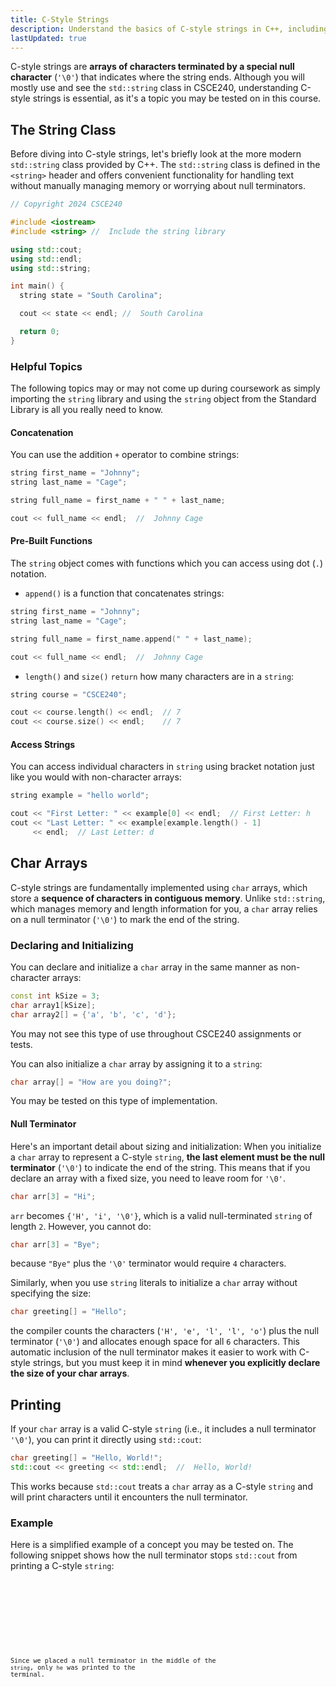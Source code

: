 ```yaml
---
title: C-Style Strings
description: Understand the basics of C-style strings in C++, including how they are represented as null-terminated character arrays, how to safely manage their memory, and how they differ from the standard std::string class.
lastUpdated: true
---
```



C-style strings are **arrays of characters terminated by a special null character** 
(`'\0'`) that indicates where the string ends. Although you will mostly use and 
see the `std::string` class in CSCE240, understanding C-style 
strings is essential, as it's a topic you may be tested on in this course.

## The String Class

Before diving into C-style strings, let's briefly look at the more 
modern `std::string` class provided by C++. The `std::string` class is 
defined in the `<string>` header and offers convenient functionality 
for handling text without manually managing memory or worrying about 
null terminators.

```cpp
// Copyright 2024 CSCE240

#include <iostream>
#include <string> //  Include the string library

using std::cout;
using std::endl;
using std::string;

int main() {
  string state = "South Carolina";

  cout << state << endl; //  South Carolina

  return 0;
}
```

### Helpful Topics

The following topics may or may not come up during coursework as 
simply importing the `string` library and using the `string` object 
from the Standard Library is all you really need to know.

#### Concatenation

You can use the addition `+` operator to combine strings: 

```cpp showLineNumbers=false
string first_name = "Johnny";
string last_name = "Cage";

string full_name = first_name + " " + last_name;

cout << full_name << endl;  //  Johnny Cage
```

#### Pre-Built Functions

The `string` object comes with functions which you can access using 
dot (`.`) notation.

- `append()` is a function that concatenates strings: 

```cpp showLineNumbers=false
string first_name = "Johnny";
string last_name = "Cage";

string full_name = first_name.append(" " + last_name);

cout << full_name << endl;  //  Johnny Cage
```

- `length()` and `size()` `return` how many characters are in a `string`: 

```cpp showLineNumbers=false
string course = "CSCE240";

cout << course.length() << endl;  // 7
cout << course.size() << endl;    // 7
```

#### Access Strings

You can access individual characters in `string` using bracket notation just 
like you would with non-character arrays: 

```cpp showLineNumbers=false
string example = "hello world";

cout << "First Letter: " << example[0] << endl;  // First Letter: h
cout << "Last Letter: " << example[example.length() - 1]
     << endl;  // Last Letter: d
```

## Char Arrays

C-style strings are fundamentally implemented using `char` arrays, 
which store a **sequence of characters in contiguous memory**. 
Unlike `std::string`, which manages memory and length information 
for you, a `char` array relies on a null terminator (`'\0'`) to mark 
the end of the string.

### Declaring and Initializing 

You can declare and initialize a `char` array in the same manner as 
non-character arrays:

```cpp showLineNumbers=false
const int kSize = 3;
char array1[kSize];
char array2[] = {'a', 'b', 'c', 'd'};
```

<Aside>
You may not see this type of use throughout CSCE240 assignments or tests.
</Aside>

You can also initialize a `char` array by assigning it to a `string`:

```cpp showLineNumbers=false
char array[] = "How are you doing?";
```

<Aside>You may be tested on this type of implementation.</Aside>

#### Null Terminator

Here's an important detail about sizing and initialization: When you 
initialize a `char` array to represent a C-style `string`, **the last element 
must be the null terminator** (`'\0'`) to indicate the end of the string. 
This means that if you declare an array with a fixed size, you need to 
leave room for `'\0'`.

```cpp showLineNumbers=false
char arr[3] = "Hi";
```

`arr` becomes `{'H', 'i', '\0'}`, which is a valid null-terminated `string` of length `2`. 
However, you cannot do:

```cpp showLineNumbers=false
char arr[3] = "Bye";
```

because `"Bye"` plus the `'\0'` terminator would require `4` characters.

Similarly, when you use `string` literals to initialize a `char` array without specifying the size:

```cpp showLineNumbers=false
char greeting[] = "Hello";
```

the compiler counts the characters (`'H', 'e', 'l', 'l', 'o'`) plus the null 
terminator (`'\0'`) and allocates enough space for all `6` characters. This 
automatic inclusion of the null terminator makes it easier to work with 
C-style strings, but you must keep it in mind **whenever you explicitly 
declare the size of your char arrays**.

## Printing

If your `char` array is a valid C-style `string` (i.e., it includes a null terminator `'\0'`), 
you can print it directly using `std::cout`:

```cpp showLineNumbers=false
char greeting[] = "Hello, World!";
std::cout << greeting << std::endl;  //  Hello, World!
```

This works because `std::cout` treats a `char` array as a C-style `string` and will print 
characters until it encounters the null terminator.

### Example

Here is a simplified example of a concept you may be tested on.
The following snippet shows how the null terminator stops `std::cout` from 
printing a C-style `string`: 

<Tabs>
  
<TabItem label="Driver" icon="rocket">
  <Code title="driver.cc" lang="cpp" code={code.ex01Code}/>
</TabItem>

<TabItem label="Terminal" icon="laptop">
  <Code lang="bash" code={code.ex01Term} mark={[1, 2]}/>
</TabItem>
  
</Tabs>

Since we placed a null terminator in the middle of the `string`, only `he` was 
printed to the terminal.

